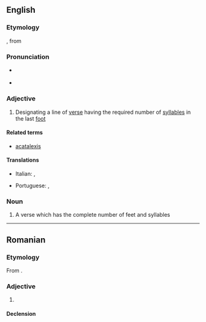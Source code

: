 ==English==

===Etymology===
{{bor|en|LL.|acatalēcticus}}, from {{der|en|grc|ἀκατάληκτος|t=leaving off}}

===Pronunciation===
* {{a|US}} {{IPA|en|/ˌeɪ.ˌkæt.ə.ˈlɛk.tɪk/}}
* {{rhymes|en|ɛktɪk|s=5}}

===Adjective===
{{en-adj|-}}

# {{lb|en|poetry|prosody}} Designating a line of [[verse]] having the required number of [[syllables]] in the last [[foot]]

====Related terms====
* [[acatalexis]]

====Translations====
{{trans-top}}
* Italian: {{t|it|acataletto}}, {{t|it|acatalettico}}
{{trans-mid}}
* Portuguese: {{t|pt|acataléctico}}, {{t|pt|acatalético}}
{{trans-bottom}}

===Noun===
{{en-noun}}

# {{lb|en|poetry|prosody}} A verse which has the complete number of feet and syllables

----

==Romanian==

===Etymology===
From {{bor|ro|fr|acatalectique}}.

===Adjective===
{{ro-adj}}

# {{l|en|acatalectic}}

====Declension====
{{ro-decl-adj}}